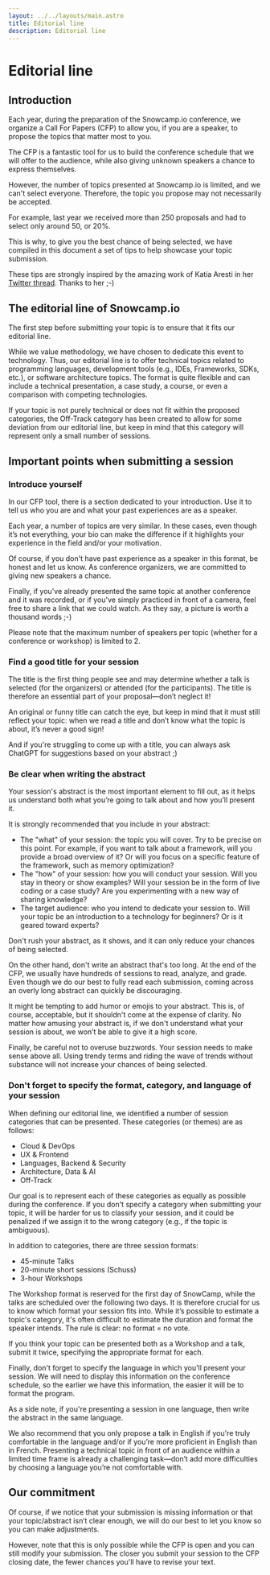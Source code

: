 ```yaml
---
layout: ../../layouts/main.astro
title: Editorial line
description: Editorial line
---
```

# Editorial line

## Introduction

Each year, during the preparation of the Snowcamp.io conference, we organize a Call For Papers (CFP) to allow you, if you are a speaker, to propose the topics that matter most to you.

The CFP is a fantastic tool for us to build the conference schedule that we will offer to the audience, while also giving unknown speakers a chance to express themselves.

However, the number of topics presented at Snowcamp.io is limited, and we can't select everyone.
Therefore, the topic you propose may not necessarily be accepted.

For example, last year we received more than 250 proposals and had to select only around 50, or 20%.

This is why, to give you the best chance of being selected, we have compiled in this document a set of tips to help showcase your topic submission.

These tips are strongly inspired by the amazing work of Katia Aresti in her [Twitter thread](https://twitter.com/karesti/status/1079114352240795650).
Thanks to her ;-)

## The editorial line of Snowcamp.io

The first step before submitting your topic is to ensure that it fits our editorial line.

While we value methodology, we have chosen to dedicate this event to technology.
Thus, our editorial line is to offer technical topics related to programming languages, development tools (e.g., IDEs, Frameworks, SDKs, etc.), or software architecture topics.
The format is quite flexible and can include a technical presentation, a case study, a course, or even a comparison with competing technologies.

If your topic is not purely technical or does not fit within the proposed categories, the Off-Track category has been created to allow for some deviation from our editorial line, but keep in mind that this category will represent only a small number of sessions.

## Important points when submitting a session

### Introduce yourself

In our CFP tool, there is a section dedicated to your introduction. Use it to tell us who you are and what your past experiences are as a speaker.

Each year, a number of topics are very similar. In these cases, even though it’s not everything, your bio can make the difference if it highlights your experience in the field and/or your motivation.

Of course, if you don't have past experience as a speaker in this format, be honest and let us know. As conference organizers, we are committed to giving new speakers a chance.

Finally, if you've already presented the same topic at another conference and it was recorded, or if you've simply practiced in front of a camera, feel free to share a link that we could watch.
As they say, a picture is worth a thousand words ;-)

Please note that the maximum number of speakers per topic (whether for a conference or workshop) is limited to 2.

### Find a good title for your session

The title is the first thing people see and may determine whether a talk is selected (for the organizers) or attended (for the participants).
The title is therefore an essential part of your proposal—don’t neglect it!

An original or funny title can catch the eye, but keep in mind that it must still reflect your topic: when we read a title and don’t know what the topic is about, it’s never a good sign!

And if you're struggling to come up with a title, you can always ask ChatGPT for suggestions based on your abstract ;)

### Be clear when writing the abstract

Your session's abstract is the most important element to fill out, as it helps us understand both what you’re going to talk about and how you’ll present it.

It is strongly recommended that you include in your abstract:

- The "what" of your session: the topic you will cover. Try to be precise on this point. For example, if you want to talk about a framework, will you provide a broad overview of it? Or will you focus on a specific feature of the framework, such as memory optimization?
- The "how" of your session: how you will conduct your session. Will you stay in theory or show examples? Will your session be in the form of live coding or a case study? Are you experimenting with a new way of sharing knowledge?
- The target audience: who you intend to dedicate your session to. Will your topic be an introduction to a technology for beginners? Or is it geared toward experts?

Don't rush your abstract, as it shows, and it can only reduce your chances of being selected.

On the other hand, don't write an abstract that's too long. At the end of the CFP, we usually have hundreds of sessions to read, analyze, and grade.
Even though we do our best to fully read each submission, coming across an overly long abstract can quickly be discouraging.

It might be tempting to add humor or emojis to your abstract. This is, of course, acceptable, but it shouldn't come at the expense of clarity.
No matter how amusing your abstract is, if we don't understand what your session is about, we won’t be able to give it a high score.

Finally, be careful not to overuse buzzwords. Your session needs to make sense above all.
Using trendy terms and riding the wave of trends without substance will not increase your chances of being selected.

### Don't forget to specify the format, category, and language of your session

When defining our editorial line, we identified a number of session categories that can be presented. These categories (or themes) are as follows:

- Cloud & DevOps
- UX & Frontend
- Languages, Backend & Security
- Architecture, Data & AI
- Off-Track

Our goal is to represent each of these categories as equally as possible during the conference.
If you don't specify a category when submitting your topic, it will be harder for us to classify your session, and it could be penalized if we assign it to the wrong category (e.g., if the topic is ambiguous).

In addition to categories, there are three session formats:

- 45-minute Talks
- 20-minute short sessions (Schuss)
- 3-hour Workshops

The Workshop format is reserved for the first day of SnowCamp, while the talks are scheduled over the following two days.
It is therefore crucial for us to know which format your session fits into.
While it’s possible to estimate a topic's category, it's often difficult to estimate the duration and format the speaker intends.
The rule is clear: no format = no vote.

If you think your topic can be presented both as a Workshop and a talk, submit it twice, specifying the appropriate format for each.

Finally, don't forget to specify the language in which you'll present your session.
We will need to display this information on the conference schedule, so the earlier we have this information, the easier it will be to format the program.

As a side note, if you're presenting a session in one language, then write the abstract in the same language.

We also recommend that you only propose a talk in English if you're truly comfortable in the language and/or if you’re more proficient in English than in French.
Presenting a technical topic in front of an audience within a limited time frame is already a challenging task—don’t add more difficulties by choosing a language you’re not comfortable with.

## Our commitment

Of course, if we notice that your submission is missing information or that your topic/abstract isn’t clear enough, we will do our best to let you know so you can make adjustments.

However, note that this is only possible while the CFP is open and you can still modify your submission. The closer you submit your session to the CFP closing date, the fewer chances you'll have to revise your text.
